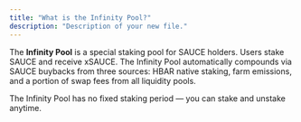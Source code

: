 ```yaml
---
title: "What is the Infinity Pool?"
description: "Description of your new file."
---
```


The **Infinity Pool** is a special staking pool for SAUCE holders. Users stake SAUCE and receive xSAUCE. The Infinity Pool automatically compounds via SAUCE buybacks from three sources: HBAR native staking, farm emissions, and a portion of swap fees from all liquidity pools.

The Infinity Pool has no fixed staking period — you can stake and unstake anytime.